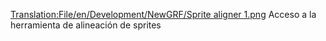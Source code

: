 [[Translation:File/en/Development/NewGRF/Sprite aligner 1.png]]
Acceso a la herramienta de alineación de sprites
